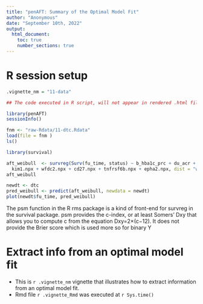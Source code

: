```yaml
---
title: "penAFT: Summary of the Optimal Model Fit"
author: "Anonymous"
date: "September 10th, 2022"
output: 
  html_document:
    toc: true
    number_sections: true
---
```


# R session setup

```r
.vignette_nm = "11-data"
```

```r
## The code executed in R script, will not appear in rendered .html file
```


```r
library(penAFT)
sessionInfo()
```

```r
fnm <- "raw-Rdata/11-dtc.Rdata"
load(file = fnm )
ls()
```



```r
library(survival)

aft_weibull  <- survreg(Surv(fu_time, status) ~ b_hba1c_prc + du_acr + bl_egfr +
  kim1.npx + wfdc2.npx + cd27.npx + tnfrsf6b.npx + epha2.npx, dist = "weibull", data = dtc)
aft_weibull
```

```r
newdt <- dtc
pred_weibull <- predict(aft_weibull, newdata = newdt)
plot(newdt$fu_time, pred_weibull)
```

The psm function in the R rms package is a kind of front-end for survreg 
in the survival package. psm provides the c-index, or at least Somers' Dxy 
that allows you to compute c from the equation Dxy=2×(c−12). 
It does not provide the Brier score which is used more so for binary Y

# Extract info from an optimal model fit 

* This is `r .vignette_nm` vignette that illustrates how to extract information from an optimal model fit.
* Rmd file `r .vignette_Rmd` was executed at `r Sys.time()`


